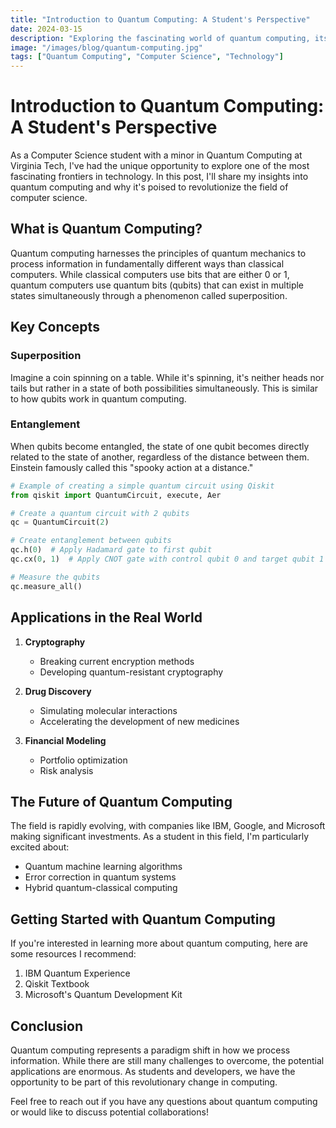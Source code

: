 ```yaml
---
title: "Introduction to Quantum Computing: A Student's Perspective"
date: 2024-03-15
description: "Exploring the fascinating world of quantum computing, its principles, and why it matters for the future of technology."
image: "/images/blog/quantum-computing.jpg"
tags: ["Quantum Computing", "Computer Science", "Technology"]
---
```


# Introduction to Quantum Computing: A Student's Perspective

As a Computer Science student with a minor in Quantum Computing at Virginia Tech, I've had the unique opportunity to explore one of the most fascinating frontiers in technology. In this post, I'll share my insights into quantum computing and why it's poised to revolutionize the field of computer science.

## What is Quantum Computing?

Quantum computing harnesses the principles of quantum mechanics to process information in fundamentally different ways than classical computers. While classical computers use bits that are either 0 or 1, quantum computers use quantum bits (qubits) that can exist in multiple states simultaneously through a phenomenon called superposition.

## Key Concepts

### Superposition
Imagine a coin spinning on a table. While it's spinning, it's neither heads nor tails but rather in a state of both possibilities simultaneously. This is similar to how qubits work in quantum computing.

### Entanglement
When qubits become entangled, the state of one qubit becomes directly related to the state of another, regardless of the distance between them. Einstein famously called this "spooky action at a distance."

```python
# Example of creating a simple quantum circuit using Qiskit
from qiskit import QuantumCircuit, execute, Aer

# Create a quantum circuit with 2 qubits
qc = QuantumCircuit(2)

# Create entanglement between qubits
qc.h(0)  # Apply Hadamard gate to first qubit
qc.cx(0, 1)  # Apply CNOT gate with control qubit 0 and target qubit 1

# Measure the qubits
qc.measure_all()
```

## Applications in the Real World

1. **Cryptography**
   - Breaking current encryption methods
   - Developing quantum-resistant cryptography

2. **Drug Discovery**
   - Simulating molecular interactions
   - Accelerating the development of new medicines

3. **Financial Modeling**
   - Portfolio optimization
   - Risk analysis

## The Future of Quantum Computing

The field is rapidly evolving, with companies like IBM, Google, and Microsoft making significant investments. As a student in this field, I'm particularly excited about:

- Quantum machine learning algorithms
- Error correction in quantum systems
- Hybrid quantum-classical computing

## Getting Started with Quantum Computing

If you're interested in learning more about quantum computing, here are some resources I recommend:

1. IBM Quantum Experience
2. Qiskit Textbook
3. Microsoft's Quantum Development Kit

## Conclusion

Quantum computing represents a paradigm shift in how we process information. While there are still many challenges to overcome, the potential applications are enormous. As students and developers, we have the opportunity to be part of this revolutionary change in computing.

Feel free to reach out if you have any questions about quantum computing or would like to discuss potential collaborations! 